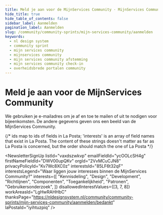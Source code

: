 ```yaml
---
title: Meld je aan voor de MijnServices Community · MijnServices Community · Community Sprints
hide_title: true
hide_table_of_contents: false
sidebar_label: Aanmelden
pagination_label: Aanmelden
slug: /community/community-sprints/mijn-services-community/aanmelden
keywords:
  - nl design system
  - community sprint
  - mijn services community
  - mijnservices community
  - mijn services community afstemming
  - mijn services community check-in
  - overheidsbrede portalen community
---
```



# Meld je aan voor de MijnServices Community

We gebruiken je e-mailadres om je af en toe te mailen of uit te nodigen voor bijeenkomsten. De andere gegevens geven ons een beeld van de MijnServices Community.

{/* ids map to ids of fields in La Posta; 'interests' is an array of field names that exist in La Posta. The content of these strings doesn't matter as far as La Posta is concerned, but the order should match the one of La Posta */}

<NewsletterSignUp
  listId="vaxdszwkvp"
  emailFieldId="ycOOLcSH4g"
  firstNameFieldId="DWV00upQKv"
  orgId="2VvMCuCJN8"
  privacyPolicyId="Kv7Wc8XC0z"
  interestsId="85LF6t32qF"
  interestsLegend="Waar liggen jouw interesses binnen de MijnServices Community?"
  interests={[
    "Kennisdeling",
    "Design",
    "Development",
    "Richtlijnen",
    "Componenten",
    "Toegankelijkheid",
    "Patronen",
    "Gebruikersonderzoek",
  ]}
  disallowedInterestValues={[3, 7, 8]}
  workAreasId="LgHwRAHHbC"
  thanksPage="https://nldesignsystem.nl/community/community-sprints/mijn-services-community/aanmelden/bedankt"
  laPostaId="iyihtuzpiq"
/>
